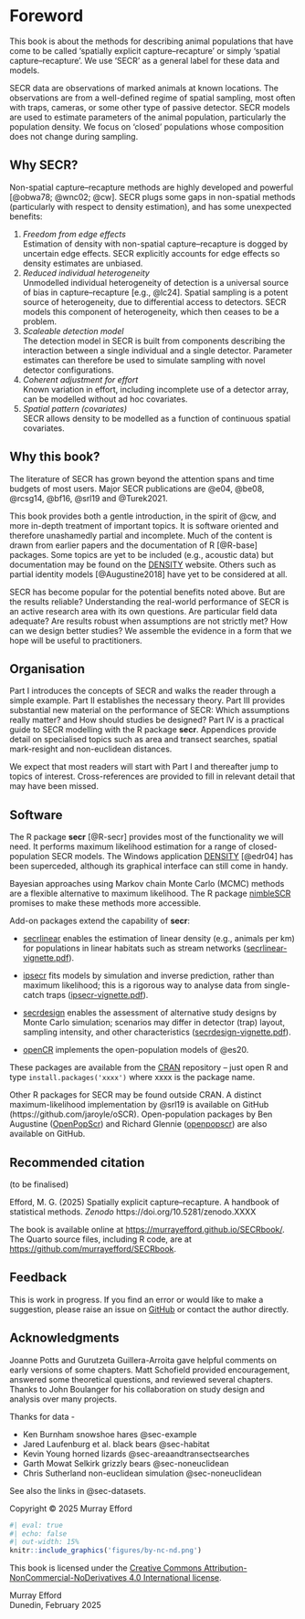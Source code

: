 # Foreword {.unnumbered}

This book is about the methods for describing animal populations that have come to be called 'spatially explicit capture--recapture' or simply 'spatial capture--recapture'. We use 'SECR' as a general label for these data and models.

SECR data are observations of marked animals at known locations. The observations are from a well-defined regime of spatial sampling, most often with traps, cameras, or some other type of passive detector. SECR models are used to estimate parameters of the animal population, particularly the population density. We focus on 'closed' populations whose composition does not change during sampling.

## Why SECR? {#sec-why .unnumbered}

Non-spatial capture--recapture methods are highly developed and powerful [@obwa78; @wnc02; @cw]. SECR plugs some gaps in non-spatial methods (particularly with respect to density estimation), and has some unexpected benefits:

1.  *Freedom from edge effects*\
    Estimation of density with non-spatial capture--recapture is dogged by uncertain edge effects. SECR explicitly accounts for edge effects so density estimates are unbiased.
2.  *Reduced individual heterogeneity*\
    Unmodelled individual heterogeneity of detection is a universal source of bias in capture--recapture [e.g., @lc24]. Spatial sampling is a potent source of heterogeneity, due to differential access to detectors. SECR models this component of heterogeneity, which then ceases to be a problem.
3.  *Scaleable detection model*\
    The detection model in SECR is built from components describing the interaction between a single individual and a single detector. Parameter estimates can therefore be used to simulate sampling with novel detector configurations.
4.  *Coherent adjustment for effort*\
    Known variation in effort, including incomplete use of a detector array, can be modelled without ad hoc covariates.
5.  *Spatial pattern (covariates)*\
    SECR allows density to be modelled as a function of continuous spatial covariates.

## Why this book? {.unnumbered}

The literature of SECR has grown beyond the attention spans and time budgets of most users. Major SECR publications are @e04, @be08, @rcsg14, @bf16, @srl19 and @Turek2021.

This book provides both a gentle introduction, in the spirit of @cw, and more in-depth treatment of important topics. It is software oriented and therefore unashamedly partial and incomplete. Much of the content is drawn from earlier papers and the documentation of R [@R-base] packages. Some topics are yet to be included (e.g., acoustic data) but documentation may be found on the [DENSITY](https://www.otago.ac.nz/density/SECRinR.html) website. Others such as partial identity models [@Augustine2018] have yet to be considered at all.

SECR has become popular for the potential benefits noted above. But are the results reliable? Understanding the real-world performance of SECR is an active research area with its own questions. Are particular field data adequate? Are results robust when assumptions are not strictly met? How can we design better studies? We assemble the evidence in a form that we hope will be useful to practitioners.

## Organisation {.unnumbered}

Part I introduces the concepts of SECR and walks the reader through a simple example. Part II establishes the necessary theory. Part III provides substantial new material on the performance of SECR: Which assumptions really matter? and How should studies be designed? Part IV is a practical guide to SECR modelling with the R package **secr**. Appendices provide detail on specialised topics such as area and transect searches, spatial mark-resight and non-euclidean distances.

We expect that most readers will start with Part I and thereafter jump to topics of interest. Cross-references are provided to fill in relevant detail that may have been missed.

## Software {.unnumbered}

\index{R packages} The R package **secr** [@R-secr] provides most of the functionality we will need. It performs maximum likelihood estimation for a range of closed-population SECR models. The Windows application [DENSITY](https://www.otago.ac.nz/density/) [@edr04] has been superceded, although its graphical interface can still come in handy.

Bayesian approaches using Markov chain Monte Carlo (MCMC) methods are a flexible alternative to maximum likelihood. The R package [nimbleSCR](https://CRAN.R-project.org/package=nimbleSCR) promises to make these methods more accessible.

Add-on packages extend the capability of **secr**:

\index{R packages!secrlinear}

-   [secrlinear](https://CRAN.R-project.org/package=secrlinear) enables the estimation of linear density (e.g., animals per km) for populations in linear habitats such as stream networks ([secrlinear-vignette.pdf](https://CRAN.R-project.org/package=secrlinear/vignettes/secrlinear-vignette.pdf)).

\index{R packages!ipsecr}

-   [ipsecr](https://CRAN.R-project.org/package=ipsecr) fits models by simulation and inverse prediction, rather than maximum likelihood; this is a rigorous way to analyse data from single-catch traps ([ipsecr-vignette.pdf](https://CRAN.R-project.org/package=ipsecr/vignettes/ipsecr-vignette.pdf)). \index{Traps!single-catch}

\index{R packages!secrdesign}

-   [secrdesign](https://CRAN.R-project.org/package=secrdesign) enables the assessment of alternative study designs by Monte Carlo simulation; scenarios may differ in detector (trap) layout, sampling intensity, and other characteristics ([secrdesign-vignette.pdf](https://www.otago.ac.nz/density/pdfs/secrdesign-vignette.pdf%5D)).

\index{R packages!openCR}

-   [openCR](https://CRAN.R-project.org/package=openCR) implements the open-population models of @es20.

These packages are available from the [CRAN](https://cran.r-project.org/) repository -- just open R and type `install.packages('xxxx')` where xxxx is the package name.

Other R packages for SECR may be found outside CRAN. A distinct maximum-likelihood implementation by @srl19 is available on GitHub (https://github.com/jaroyle/oSCR). Open-population packages by Ben Augustine ([OpenPopScr](https://github.com/benaug/OpenPopSCR)) and Richard Glennie ([openpopscr](https://github.com/r-glennie/openpopscr)) are also available on GitHub.

## Recommended citation {.unnumbered}

(to be finalised)

Efford, M. G. (2025) Spatially explicit capture--recapture. A handbook of statistical methods. *Zenodo* https://doi.org/10.5281/zenodo.XXXX

The book is available online at <https://murrayefford.github.io/SECRbook/>.  
The Quarto source files, including R code, are at <https://github.com/murrayefford/SECRbook>.

## Feedback

This is work in progress. If you find an error or would like to make a suggestion, please raise an issue on [GitHub](https://github.com/MurrayEfford/SECRbook) or contact the author directly.  

## Acknowledgments {.unnumbered}

Joanne Potts and Gurutzeta Guillera-Arroita gave helpful comments on early versions of some chapters. 
Matt Schofield provided encouragement, answered some theoretical questions, and reviewed several chapters. 
Thanks to John Boulanger for his collaboration on study design and analysis over many projects.

Thanks for data -

-   Ken Burnham snowshoe hares @sec-example
-   Jared Laufenburg et al. black bears @sec-habitat
-   Kevin Young horned lizards @sec-areaandtransectsearches
-   Garth Mowat Selkirk grizzly bears @sec-noneuclidean
-   Chris Sutherland non-euclidean simulation @sec-noneuclidean
    
See also the links in @sec-datasets.

Copyright © 2025 Murray Efford
    
```r
#| eval: true
#| echo: false
#| out-width: 15%
knitr::include_graphics('figures/by-nc-nd.png')
```
This book is licensed under the [Creative Commons Attribution-NonCommercial-NoDerivatives 4.0 International license](https://creativecommons.org/licenses/by-nc-nd/4.0/).

Murray Efford  
Dunedin, February 2025  
